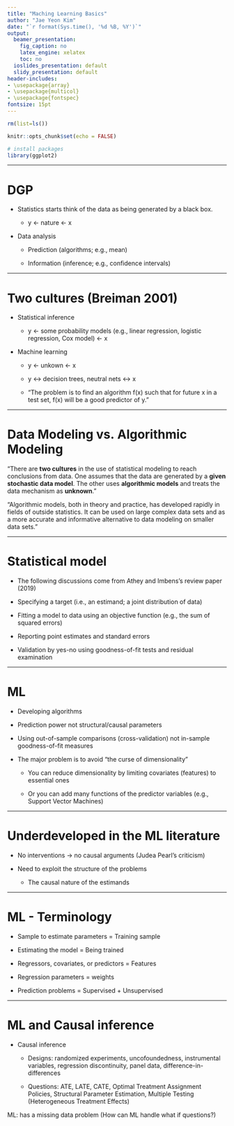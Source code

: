 ```yaml
---
title: "Maching Learning Basics"
author: "Jae Yeon Kim"
date: "`r format(Sys.time(), '%d %B, %Y')`"
output:
  beamer_presentation:
    fig_caption: no
    latex_engine: xelatex
    toc: no
  ioslides_presentation: default
  slidy_presentation: default
header-includes:
- \usepackage{array}
- \usepackage{multicol}
- \usepackage{fontspec}
fontsize: 15pt
---
```


```r
rm(list=ls())

knitr::opts_chunk$set(echo = FALSE)

# install packages 
library(ggplot2)


```

---

# DGP

- Statistics starts think of the data as being generated by a black box. 

    - y <- nature <- x 

- Data analysis 

    - Prediction (algorithms; e.g., mean)
    
    - Information (inference; e.g., confidence intervals)

---

# Two cultures (Breiman 2001)

- Statistical inference 

    - y <- some probability models (e.g., linear regression, logistic regression, Cox model) <- x

- Machine learning 

    - y <- unkown <- x 

    - y <-> decision trees, neutral nets <-> x
    
    - "The problem is to find an algorithm f(x) such that for future x in a test set, f(x) will be a good predictor of y."
    
---

# Data Modeling vs. Algorithmic Modeling

"There are **two cultures** in the use of statistical modeling to reach conclusions from data. One assumes that the data are generated by a **given** **stochastic data model**. The other uses **algorithmic models** and treats the data mechanism as **unknown**."

"Algorithmic models, both in theory and practice, has developed rapidly in fields of outside statistics. It can be used on large complex data sets and as a more accurate and informative alternative to data modeling on smaller data sets."

---

# Statistical model 

- The following discussions come from Athey and Imbens's review paper (2019)

- Specifying a target (i.e., an estimand; a joint distribution of data)

- Fitting a model to data using an objective function (e.g., the sum of squared errors)

- Reporting point estimates and standard errors 

- Validation by yes-no using goodness-of-fit tests and residual examination

---

# ML

- Developing algorithms 

- Prediction power not structural/causal parameters

- Using out-of-sample comparisons (cross-validation) not in-sample goodness-of-fit measures

- The major problem is to avoid "the curse of dimensionality"

    - You can reduce dimensionality by limiting covariates (features) to essential ones 
    
    - Or you can add many functions of the predictor variables (e.g., Support Vector Machines)

---

# Underdeveloped in the ML literature 

- No interventions $\rightarrow$ no causal arguments (Judea Pearl's criticism)

- Need to exploit the structure of the problems 

    - The causal nature of the estimands 

---

# ML - Terminology 

- Sample to estimate parameters = Training sample

- Estimating the model = Being trained 

- Regressors, covariates, or predictors = Features 

- Regression parameters = weights 

- Prediction problems = Supervised + Unsupervised 

--- 

# ML and Causal inference 

- Causal inference 

    - Designs: randomized experiments, uncofoundedness, instrumental variables, regression discontinuity, panel data, difference-in-differences

    - Questions: ATE, LATE, CATE, Optimal Treatment Assignment Policies, Structural Parameter Estimation, Multiple Testing (Heterogeneous Treatment Effects)

ML: has a missing data problem (How can ML handle what if questions?)
